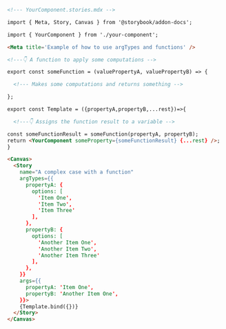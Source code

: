 ```md
<!--- YourComponent.stories.mdx -->

import { Meta, Story, Canvas } from '@storybook/addon-docs';

import { YourComponent } from './your-component';

<Meta title='Example of how to use argTypes and functions' />

<!---👇 A function to apply some computations -->

export const someFunction = (valuePropertyA, valuePropertyB) => {

  <!--- Makes some computations and returns something -->

};

export const Template = ({propertyA,propertyB,...rest})=>{

  <!---👇 Assigns the function result to a variable -->

const someFunctionResult = someFunction(propertyA, propertyB);
return <YourComponent someProperty={someFunctionResult} {...rest} />;
}

<Canvas>
  <Story
    name="A complex case with a function"
    argTypes={{
      propertyA: {
        options: [
          'Item One',
          'Item Two',
          'Item Three'
        ],
      },
      propertyB: {
        options: [
          'Another Item One',
          'Another Item Two',
          'Another Item Three'
        ],
      },
    }}
    args={{
      propertyA: 'Item One',
      propertyB: 'Another Item One',
    }}>
    {Template.bind({})}
  </Story>
</Canvas>
```
